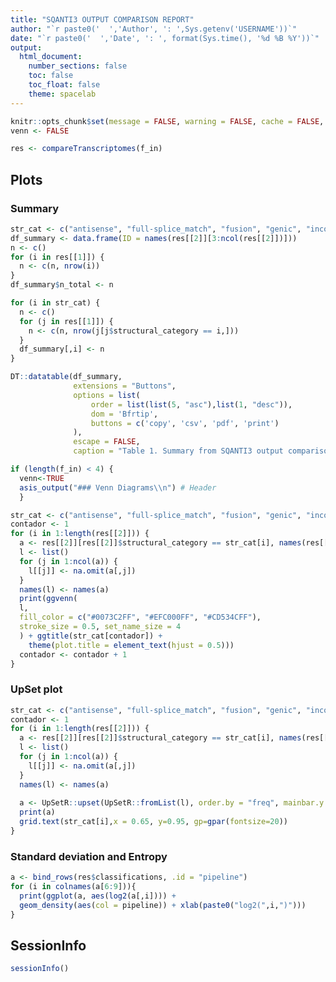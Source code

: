 ```yaml
---
title: "SQANTI3 OUTPUT COMPARISON REPORT"
author: "`r paste0('  ','Author', ': ',Sys.getenv('USERNAME'))`"
date: "`r paste0('  ','Date', ': ', format(Sys.time(), '%d %B %Y'))`"
output:
  html_document:
    number_sections: false
    toc: false
    toc_float: false
    theme: spacelab
---
```


<!-- Basic setting -->

```r
knitr::opts_chunk$set(message = FALSE, warning = FALSE, cache = FALSE, echo = FALSE)
venn <- FALSE
```

<!-- Run -->

```r
res <- compareTranscriptomes(f_in)
```

<!-- Plot generation -->

## Plots {.tabset .tabset-pills}

### Summary

```r
str_cat <- c("antisense", "full-splice_match", "fusion", "genic", "incomplete-splice_match", "intergenic", "novel_in_catalog", "novel_not_in_catalog")
df_summary <- data.frame(ID = names(res[[2]][3:ncol(res[[2]])]))
n <- c()
for (i in res[[1]]) {
  n <- c(n, nrow(i))
}
df_summary$n_total <- n

for (i in str_cat) {
  n <- c()
  for (j in res[[1]]) {
    n <- c(n, nrow(j[j$structural_category == i,]))
  }
  df_summary[,i] <- n
}

DT::datatable(df_summary,
              extensions = "Buttons",
              options = list(
                  order = list(list(5, "asc"),list(1, "desc")),
                  dom = 'Bfrtip',
                  buttons = c('copy', 'csv', 'pdf', 'print')
              ),
              escape = FALSE,
              caption = "Table 1. Summary from SQANTI3 output comparison")
```

<!-- Print or not Venn Diagrams -->

```r
if (length(f_in) < 4) {
  venn<-TRUE
  asis_output("### Venn Diagrams\\n") # Header
  }
```

```r
str_cat <- c("antisense", "full-splice_match", "fusion", "genic", "incomplete-splice_match", "intergenic", "novel_in_catalog", "novel_not_in_catalog")
contador <- 1
for (i in 1:length(res[[2]])) {
  a <- res[[2]][res[[2]]$structural_category == str_cat[i], names(res[[2]])[3:length(names(res[[2]]))]]
  l <- list()
  for (j in 1:ncol(a)) {
    l[[j]] <- na.omit(a[,j])
  }
  names(l) <- names(a)
  print(ggvenn(
  l, 
  fill_color = c("#0073C2FF", "#EFC000FF", "#CD534CFF"),
  stroke_size = 0.5, set_name_size = 4
  ) + ggtitle(str_cat[contador]) +
    theme(plot.title = element_text(hjust = 0.5)))
  contador <- contador + 1
}
```

### UpSet plot

```r
str_cat <- c("antisense", "full-splice_match", "fusion", "genic", "incomplete-splice_match", "intergenic", "novel_in_catalog", "novel_not_in_catalog")
contador <- 1
for (i in 1:length(res[[2]])) {
  a <- res[[2]][res[[2]]$structural_category == str_cat[i], names(res[[2]])[3:length(names(res[[2]]))]]
  l <- list()
  for (j in 1:ncol(a)) {
    l[[j]] <- na.omit(a[,j])
  }
  names(l) <- names(a)
  
  a <- UpSetR::upset(UpSetR::fromList(l), order.by = "freq", mainbar.y.label = "Isoform Intersections", sets.x.label = "Isoforms Per Sample")
  print(a)
  grid.text(str_cat[i],x = 0.65, y=0.95, gp=gpar(fontsize=20))
}
```

### Standard deviation and Entropy

```r
a <- bind_rows(res$classifications, .id = "pipeline")
for (i in colnames(a[6:9])){
  print(ggplot(a, aes(log2(a[,i]))) +
  geom_density(aes(col = pipeline)) + xlab(paste0("log2(",i,")")))
}
```

## SessionInfo

```r
sessionInfo()
```
